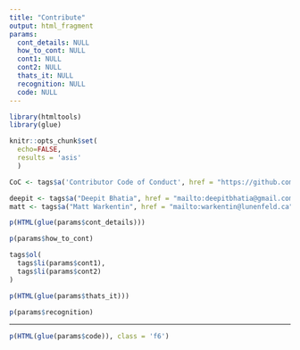 ```yaml
---
title: "Contribute"
output: html_fragment
params:
  cont_details: NULL
  how_to_cont: NULL
  cont1: NULL
  cont2: NULL
  thats_it: NULL
  recognition: NULL
  code: NULL
---
```


```r
library(htmltools)
library(glue)

knitr::opts_chunk$set(
  echo=FALSE, 
  results = 'asis'
  )

CoC <- tags$a('Contributor Code of Conduct', href = "https://github.com/mattwarkentin/CAIC-RT/blob/master/CODE_OF_CONDUCT.md", target = "_blank")

deepit <- tags$a("Deepit Bhatia", href = "mailto:deepitbhatia@gmail.com")
matt <- tags$a("Matt Warkentin", href = "mailto:warkentin@lunenfeld.ca")
```

```r
p(HTML(glue(params$cont_details)))
```

```r
p(params$how_to_cont)
```

```r
tags$ol(
  tags$li(params$cont1),
  tags$li(params$cont2)
)
```

```r
p(HTML(glue(params$thats_it)))
```

```r
p(params$recognition)
```

<hr />

```r
p(HTML(glue(params$code)), class = 'f6')
```
